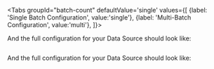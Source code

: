 

<Tabs
    groupId="batch-count"
    defaultValue='single'
    values={[
    {label: 'Single Batch Configuration', value:'single'},
    {label: 'Multi-Batch Configuration', value:'multi'},
    ]}>

  <TabItem value="single">

  <ConfigForAssetsInferredSingle />

And the full configuration for your Data Source should look like:

```python title="Python" name="full datasource_config for inferred spark single batch datasource"
```

  </TabItem>
  <TabItem value="multi">

  <ConfigForAssetsInferredMulti />

And the full configuration for your Data Source should look like:

```python title="Python" name="full datasource_config for inferred spark multi batch datasource"
```

  </TabItem>
  </Tabs>